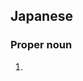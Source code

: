 ==Japanese==
{{ja-kanjitab|しげ|じ|yomi=y}}

===Proper noun===
{{ja-pos|proper|しげじ}}

# {{given name|male|lang=ja|sort=しげじ}}